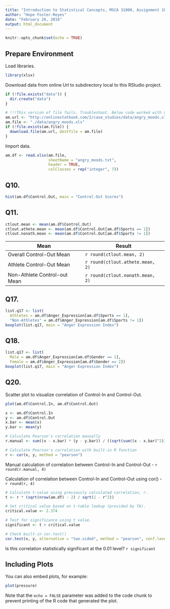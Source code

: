 ```yaml
---
title: "Introduction to Statistical Concepts, MSCA 31000, Assignment 1b"
author: "Hope Foster-Reyes"
date: "February 26, 2016"
output: html_document
---
```


```r
knitr::opts_chunk$set(echo = TRUE)
```

## Prepare Environment

Load libraries.

```r
library(xlsx)
```


Download data from online Url to subdirectory local to this RStudio project.

```r
if (!file.exists("data")) {
  dir.create("data")
}

# !!!This version of file fails. Troubleshoot. Below code worked with manually imported version of file.
am.url <- "http://onlinestatbook.com/2/case_studies/data/angry_moods.xls"
am.file <- "./data/angry_moods.xls"
if (!file.exists(am.file)) {
  download.file(am.url, destfile = am.file)
}
```

Import data.

```r
am.df <- read.xlsx(am.file, 
                   sheetName = "angry_moods.txt", 
                   header = TRUE,
                   colClasses = rep("integer", 7))
```

## Q10.

```r
hist(am.df$Control.Out, main = "Control-Out Scores")
```

## Q11.

```r
ctlout.mean <- mean(am.df$Control.Out)
ctlout.athete.mean <- mean(am.df$Control.Out[am.df$Sports == 1])
ctlout.nonath.mean <- mean(am.df$Control.Out[am.df$Sports != 1])
```

Mean                         | Result  |
-----------------------------|---------| 
Overall Control-Out Mean     | `r round(ctlout.mean, 2)` |
Athlete Control-Out Mean     | `r round(ctlout.athete.mean, 2)` |
Non-Athlete Control-out Mean | `r round(ctlout.nonath.mean, 2)` |

## Q17.

```r
list.q17 <- list(
  Athletes = am.df$Anger_Expression[am.df$Sports == 1], 
  "Non-Athletes" = am.df$Anger_Expression[am.df$Sports != 1])
boxplot(list.q17, main = "Anger Expression Index")
```

## Q18.
```r
list.q17 <- list(
  Male = am.df$Anger_Expression[am.df$Gender == 1], 
  Female = am.df$Anger_Expression[am.df$Gender == 2])
boxplot(list.q17, main = "Anger Expression Index")
```

## Q20.

Scatter plot to visualize correlation of Control-In and Control-Out.

```r
plot(am.df$Control.In, am.df$Control.Out)
```

```r
x <- am.df$Control.In
y <- am.df$Control.Out
x.bar <- mean(x)
y.bar <- mean(y)

# Calculate Pearson's correlation manually
r.manual <- sum((x - x.bar) * (y - y.bar)) / ((sqrt(sum((x - x.bar)^2))) * (sqrt(sum((y - y.bar)^2))))

# Calculate Pearson's correlation with built-in R function
r <- cor(x, y, method = "pearson")
```

Manual calculation of correlation between Control-In and Control-Out - `r round(r.manual, 4)`

Calculation of correlation between Control-In and Control-Out using cor() - `r round(r, 4)`

```r
# Calculate t-value using previously calculated correlation, r.
t <- r * (sqrt(nrow(am.df) - 2) / sqrt(1 - r^2))

# Set critical value based on t-table lookup (provided by TA).
critical.value <- 2.374

# Test for significance using t value.
significant <- t > critical.value

# Check built-in cor.test()
cor.test(x, y, alternative = "two.sided", method = "pearson", conf.level = 0.99)

```

Is this correlation statistically significant at the 0.01 level? `r significant`

## Including Plots

You can also embed plots, for example:

```r
plot(pressure)
```

Note that the `echo = FALSE` parameter was added to the code chunk to prevent printing of the R code that generated the plot.
